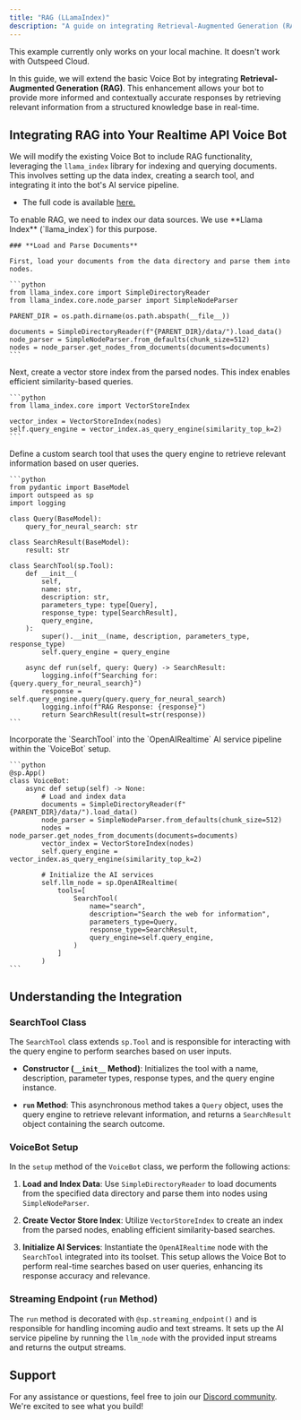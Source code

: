 ```yaml
---
title: "RAG (LLamaIndex)"
description: "A guide on integrating Retrieval-Augmented Generation (RAG) into your realtime Voice Bot using the OpenAI Realtime API."
---
```


<Warning>
    This example currently only works on your local machine. It doesn't work with Outspeed Cloud.
</Warning>

In this guide, we will extend the basic Voice Bot by integrating **Retrieval-Augmented Generation (RAG)**. This enhancement allows your bot to provide more informed and contextually accurate responses by retrieving relevant information from a structured knowledge base in real-time.

## **Integrating RAG into Your Realtime API Voice Bot**

We will modify the existing Voice Bot to include RAG functionality, leveraging the `llama_index` library for indexing and querying documents. This involves setting up the data index, creating a search tool, and integrating it into the bot's AI service pipeline.

- The full code is available [here.](https://github.com/outspeed-ai/outspeed/blob/main/examples/openai_realtime/rag.py)

<Steps>
  <Step title="Setting Up the Data Index">
    To enable RAG, we need to index our data sources. We use **Llama Index** (`llama_index`) for this purpose.

    ### **Load and Parse Documents**

    First, load your documents from the data directory and parse them into nodes.

    ```python
    from llama_index.core import SimpleDirectoryReader
    from llama_index.core.node_parser import SimpleNodeParser

    PARENT_DIR = os.path.dirname(os.path.abspath(__file__))

    documents = SimpleDirectoryReader(f"{PARENT_DIR}/data/").load_data()
    node_parser = SimpleNodeParser.from_defaults(chunk_size=512)
    nodes = node_parser.get_nodes_from_documents(documents=documents)
    ```
  </Step>

  <Step title="Creating the Vector Store Index">
    Next, create a vector store index from the parsed nodes. This index enables efficient similarity-based queries.

    ```python
    from llama_index.core import VectorStoreIndex

    vector_index = VectorStoreIndex(nodes)
    self.query_engine = vector_index.as_query_engine(similarity_top_k=2)
    ```
  </Step>

  <Step title="Defining the Search Tool">
    Define a custom search tool that uses the query engine to retrieve relevant information based on user queries.

    ```python
    from pydantic import BaseModel
    import outspeed as sp
    import logging

    class Query(BaseModel):
        query_for_neural_search: str

    class SearchResult(BaseModel):
        result: str

    class SearchTool(sp.Tool):
        def __init__(
            self,
            name: str,
            description: str,
            parameters_type: type[Query],
            response_type: type[SearchResult],
            query_engine,
        ):
            super().__init__(name, description, parameters_type, response_type)
            self.query_engine = query_engine

        async def run(self, query: Query) -> SearchResult:
            logging.info(f"Searching for: {query.query_for_neural_search}")
            response = self.query_engine.query(query.query_for_neural_search)
            logging.info(f"RAG Response: {response}")
            return SearchResult(result=str(response))
    ```
  </Step>

  <Step title="Integrating RAG into the VoiceBot">
    Incorporate the `SearchTool` into the `OpenAIRealtime` AI service pipeline within the `VoiceBot` setup.

    ```python
    @sp.App()
    class VoiceBot:
        async def setup(self) -> None:
            # Load and index data
            documents = SimpleDirectoryReader(f"{PARENT_DIR}/data/").load_data()
            node_parser = SimpleNodeParser.from_defaults(chunk_size=512)
            nodes = node_parser.get_nodes_from_documents(documents=documents)
            vector_index = VectorStoreIndex(nodes)
            self.query_engine = vector_index.as_query_engine(similarity_top_k=2)

            # Initialize the AI services
            self.llm_node = sp.OpenAIRealtime(
                tools=[
                    SearchTool(
                        name="search",
                        description="Search the web for information",
                        parameters_type=Query,
                        response_type=SearchResult,
                        query_engine=self.query_engine,
                    )
                ]
            )
    ```
  </Step>
</Steps>

## **Understanding the Integration**

### **SearchTool Class**

The `SearchTool` class extends `sp.Tool` and is responsible for interacting with the query engine to perform searches based on user inputs.

- **Constructor (`__init__` Method)**: Initializes the tool with a name, description, parameter types, response types, and the query engine instance.
  
- **`run` Method**: This asynchronous method takes a `Query` object, uses the query engine to retrieve relevant information, and returns a `SearchResult` object containing the search outcome.

### **VoiceBot Setup**

In the `setup` method of the `VoiceBot` class, we perform the following actions:

1. **Load and Index Data**: Use `SimpleDirectoryReader` to load documents from the specified data directory and parse them into nodes using `SimpleNodeParser`.

2. **Create Vector Store Index**: Utilize `VectorStoreIndex` to create an index from the parsed nodes, enabling efficient similarity-based searches.

3. **Initialize AI Services**: Instantiate the `OpenAIRealtime` node with the `SearchTool` integrated into its toolset. This setup allows the Voice Bot to perform real-time searches based on user queries, enhancing its response accuracy and relevance.

### **Streaming Endpoint (`run` Method)**

The `run` method is decorated with `@sp.streaming_endpoint()` and is responsible for handling incoming audio and text streams. It sets up the AI service pipeline by running the `llm_node` with the provided input streams and returns the output streams.


## **Support**

For any assistance or questions, feel free to join our [Discord community](https://discord.gg/cmfFw6SYvp). We're excited to see what you build!

